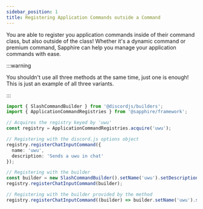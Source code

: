 ```yaml
---
sidebar_position: 1
title: Registering Application Commands outside a Command
---
```


You are able to register you application commands inside of their command class, but also outside of the class! Whether
it's a dynamic command or premium command, Sapphire can help you manage your application commands with ease.

:::warning

You shouldn't use all three methods at the same time, just one is enough! This is just an example of all three variants.

:::

```typescript ts2esm2cjs
import { SlashCommandBuilder } from '@discordjs/builders';
import { ApplicationCommandRegistries } from '@sapphire/framework';

// Acquires the registry keyed by 'uwu'
const registry = ApplicationCommandRegistries.acquire('uwu');

// Registering with the discord.js options object
registry.registerChatInputCommand({
  name: 'uwu',
  description: 'Sends a uwu in chat'
});

// Registering with the builder
const builder = new SlashCommandBuilder().setName('uwu').setDescription('Sends a uwu in chat');
registry.registerChatInputCommand(builder);

// Registering with the builder provided by the method
registry.registerChatInputCommand((builder) => builder.setName('uwu').setDescription('Sends a uwu in chat'));
```
